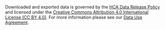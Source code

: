 Downloaded and exported data is governed by the [HCA Data Release Policy](https://www.humancellatlas.org/data-release-policy/) and licensed under the [Creative Commons Attribution 4.0 International License (CC BY 4.0)](https://creativecommons.org/licenses/by/4.0/). For more information please see our [Data Use Agreement]({portalURL}/about/data-use-agreement).
